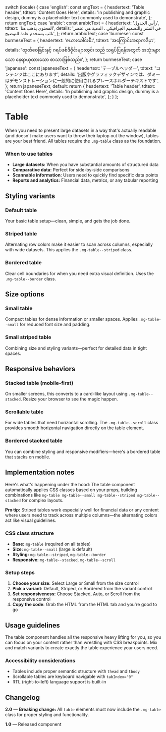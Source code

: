 
  switch (locale) {
    case 'english':
      const engText = {
        headertext: 'Table header',
        tdtext: 'Content Goes Here',
        details:
          'In publishing and graphic design, dummy is a placeholder text commonly used to demonstrate',
      };
      return engText;
    case 'arabic':
      const arabicText = {
        headertext: 'رأس الجدول',
        tdtext: 'المحتوى يذهب هنا',
        details:
          'في النشر والتصميم الجرافيكي ، الدمية هي عنصر نائب يستخدم عادة للتوضيح',
      };
      return arabicText;
    case 'burmese':
      const burmeseText = {
        headertext: 'ဇယားခေါင်းစီး',
        tdtext: 'အကြောင်းအရာကဒီမှာ',
        details:
          'ထုတ်ဝေခြင်းနှင့် ဂရပ်ဖစ်ဒီဇိုင်းများတွင်၊  သည် သရုပ်ပြရန်အတွက် အသုံးများသော နေရာယူထားသော စာသားဖြစ်သည်။',
      };
      return burmeseText;
    case 'japanese':
      const japaneseText = {
        headertext: 'テーブルヘッダー',
        tdtext: 'コンテンツはここにあります',
        details:
          '出版やグラフィックデザインでは、ダミーはデモンストレーションに一般的に使用されるプレースホルダーテキストです',
      };
      return japaneseText;
    default:
      return {
        headertext: 'Table header',
        tdtext: 'Content Goes Here',
        details:
          'In publishing and graphic design, dummy is a placeholder text commonly used to demonstrate',
      };
  }
};

<Meta of={TableStories} />

# Table

When you need to present large datasets in a way that's actually readable (and doesn't make users want to throw their laptop out the window), tables are your best friend. All tables require the `.mg-table` class as the foundation.

### When to use tables

- **Large datasets:** When you have substantial amounts of structured data
- **Comparative data:** Perfect for side-by-side comparisons
- **Scannable information:** Users need to quickly find specific data points
- **Reports and analytics:** Financial data, metrics, or any tabular reporting

## Styling variants

### Default table

Your basic table setup—clean, simple, and gets the job done.

<Story of={TableStories.DefaultTable} />

### Striped table

Alternating row colors make it easier to scan across columns, especially with wide datasets. This applies the `.mg-table--striped` class.

<Story of={TableStories.StripedTable} />

### Bordered table

Clear cell boundaries for when you need extra visual definition. Uses the `.mg-table--border` class.

<Story of={TableStories.BorderedTable} />

## Size options

### Small table

Compact tables for dense information or smaller spaces. Applies `.mg-table--small` for reduced font size and padding.

<Story of={TableStories.SmallTable} />

### Small striped table

Combining size and styling variants—perfect for detailed data in tight spaces.

<Story of={TableStories.SmallStripedTable} />

## Responsive behaviors

### Stacked table (mobile-first)

On smaller screens, this converts to a card-like layout using `.mg-table--stacked`. Resize your browser to see the magic happen.

<Story of={TableStories.StackedTable} />

### Scrollable table

For wide tables that need horizontal scrolling. The `.mg-table--scroll` class provides smooth horizontal navigation directly on the table element.

<Story of={TableStories.ScrollableTable} />

### Bordered stacked table

You can combine styling and responsive modifiers—here's a bordered table that stacks on mobile.

<Story of={TableStories.BorderedStackedTable} />

## Implementation notes

Here's what's happening under the hood: The table component automatically applies CSS classes based on your props, building combinations like `mg-table mg-table--small mg-table--striped mg-table--stacked` for complex layouts.

**Pro tip:** Striped tables work especially well for financial data or any content where users need to track across multiple columns—the alternating colors act like visual guidelines.

### CSS class structure

- **Base:** `mg-table` (required on all tables)
- **Size:** `mg-table--small` (large is default)
- **Styling:** `mg-table--striped`, `mg-table--border`
- **Responsive:** `mg-table--stacked`, `mg-table--scroll`

### Setup steps

1. **Choose your size:** Select Large or Small from the size control
2. **Pick a variant:** Default, Striped, or Bordered from the variant control
3. **Set responsiveness:** Choose Stacked, Auto, or Scroll from the responsive control
4. **Copy the code:** Grab the HTML from the HTML tab and you're good to go

## Usage guidelines

The table component handles all the responsive heavy lifting for you, so you can focus on your content rather than wrestling with CSS breakpoints. Mix and match variants to create exactly the table experience your users need.

### Accessibility considerations

- Tables include proper semantic structure with `thead` and `tbody`
- Scrollable tables are keyboard navigable with `tabIndex="0"`
- RTL (right-to-left) language support is built-in

## Changelog

**2.0** — **Breaking change:** All `table` elements must now include the `.mg-table` class for proper styling and functionality.

**1.0** — Released component
